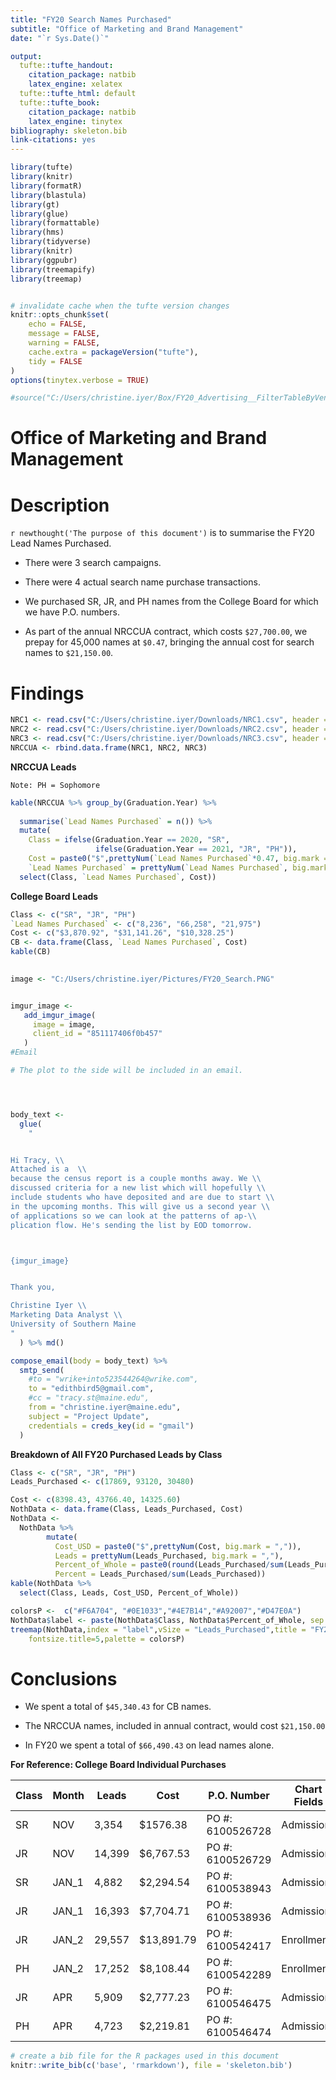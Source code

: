 ```yaml
---
title: "FY20 Search Names Purchased"
subtitle: "Office of Marketing and Brand Management"
date: "`r Sys.Date()`"

output:
  tufte::tufte_handout:
    citation_package: natbib
    latex_engine: xelatex
  tufte::tufte_html: default
  tufte::tufte_book:
    citation_package: natbib
    latex_engine: tinytex
bibliography: skeleton.bib
link-citations: yes
---
```


```r
library(tufte)
library(knitr)
library(formatR)
library(blastula)
library(gt)
library(glue)
library(formattable)
library(hms)
library(tidyverse)
library(knitr)
library(ggpubr)
library(treemapify)
library(treemap)


# invalidate cache when the tufte version changes
knitr::opts_chunk$set(
	echo = FALSE,
	message = FALSE,
	warning = FALSE,
	cache.extra = packageVersion("tufte"),
	tidy = FALSE
)
options(tinytex.verbose = TRUE)
```

```r
#source("C:/Users/christine.iyer/Box/FY20_Advertising__FilterTableByVendor/DataTidyingForAds.R")
```

# __Office of Marketing and Brand Management__

# Description


`r newthought('The purpose of this document')` is to summarise the FY20 Lead Names Purchased. 

* There were 3 search campaigns. 

* There were 4 actual search name purchase transactions. 

* We purchased SR, JR, and PH names from the College Board for which we have P.O. numbers.

* As part of the annual NRCCUA contract, which costs `$27,700.00`, we prepay for 45,000 names at `$0.47`, bringing the annual cost for search names to `$21,150.00`.






# Findings

```r
NRC1 <- read.csv("C:/Users/christine.iyer/Downloads/NRC1.csv", header = T, stringsAsFactors = F)
NRC2 <- read.csv("C:/Users/christine.iyer/Downloads/NRC2.csv", header = T, stringsAsFactors = F)
NRC3 <- read.csv("C:/Users/christine.iyer/Downloads/NRC3.csv", header = T, stringsAsFactors = F)
NRCCUA <- rbind.data.frame(NRC1, NRC2, NRC3)
```

__NRCCUA Leads__


```marginfigure
Note: PH = Sophomore
```

```r
kable(NRCCUA %>% group_by(Graduation.Year) %>%
  
  summarise(`Lead Names Purchased` = n()) %>% 
  mutate(
    Class = ifelse(Graduation.Year == 2020, "SR", 
                   ifelse(Graduation.Year == 2021, "JR", "PH")), 
    Cost = paste0("$",prettyNum(`Lead Names Purchased`*0.47, big.mark = ",")), 
    `Lead Names Purchased` = prettyNum(`Lead Names Purchased`, big.mark = ",")) %>% 
  select(Class, `Lead Names Purchased`, Cost))
```

__College Board Leads__

```r
Class <- c("SR", "JR", "PH")
`Lead Names Purchased` <- c("8,236", "66,258", "21,975")
Cost <- c("$3,870.92", "$31,141.26", "$10,328.25")
CB <- data.frame(Class, `Lead Names Purchased`, Cost)
kable(CB)
  
```


```r
image <- "C:/Users/christine.iyer/Pictures/FY20_Search.PNG"


imgur_image <-
   add_imgur_image(
     image = image,
     client_id = "851117406f0b457"
   )
#Email

# The plot to the side will be included in an email. 




body_text <-
  glue(
    "


Hi Tracy, \\
Attached is a  \\
because the census report is a couple months away. We \\
discussed criteria for a new list which will hopefully \\ 
include students who have deposited and are due to start \\
in the upcoming months. This will give us a second year \\
of applications so we can look at the patterns of ap-\\
plication flow. He's sending the list by EOD tomorrow.



{imgur_image}


Thank you,

Christine Iyer \\
Marketing Data Analyst \\
University of Southern Maine
"
  ) %>% md()

compose_email(body = body_text) %>%
  smtp_send(
    #to = "wrike+into523544264@wrike.com",
    to = "edithbird5@gmail.com",
    #cc = "tracy.st@maine.edu",
    from = "christine.iyer@maine.edu",
    subject = "Project Update",
    credentials = creds_key(id = "gmail")
  )
```


__Breakdown of All FY20 Purchased Leads by Class__

```r
Class <- c("SR", "JR", "PH")
Leads_Purchased <- c(17869, 93120, 30480)

Cost <- c(8398.43, 43766.40, 14325.60)
NothData <- data.frame(Class, Leads_Purchased, Cost)
NothData <- 
  NothData %>%  
        mutate( 
          Cost_USD = paste0("$",prettyNum(Cost, big.mark = ",")),
          Leads = prettyNum(Leads_Purchased, big.mark = ","),
          Percent_of_Whole = paste0(round(Leads_Purchased/sum(Leads_Purchased) *100,0), "%"), 
          Percent = Leads_Purchased/sum(Leads_Purchased)) 
kable(NothData %>% 
  select(Class, Leads, Cost_USD, Percent_of_Whole))

```



```r
colorsP <-  c("#F6A704", "#0E1033","#4E7B14","#A92007","#D47E0A")
NothData$label <- paste(NothData$Class, NothData$Percent_of_Whole, sep = " ")
treemap(NothData,index = "label",vSize = "Leads_Purchased",title = "FY20 Lead Names: Class Breakdown",
    fontsize.title=5,palette = colorsP)
```



# Conclusions

 
* We spent a total of `$45,340.43` for CB names. 

* The NRCCUA names, included in annual contract, would cost `$21,150.00`

* In FY20 we spent a total of `$66,490.43` on lead names alone. 




__For Reference: College Board Individual Purchases__



| Class | Month|Leads|Cost|P.O. Number|Chart Fields|
|-------|-------|--------|--------|-----------------|----------|
|SR|NOV|3,354|$1576.38|PO #: 6100526728|Admissions|
|JR|NOV|14,399|$6,767.53|PO #: 6100526729|Admissions|
|SR|JAN_1|4,882|$2,294.54|PO #: 6100538943|Admissions|
|JR|JAN_1|16,393|$7,704.71|PO #: 6100538936|Admissions|
|JR|JAN_2|29,557|$13,891.79|PO #: 6100542417|Enrollment|
|PH|JAN_2|17,252|$8,108.44|PO #: 6100542289|Enrollment|
|JR|APR|5,909|$2,777.23|PO #: 6100546475|Admissions|
|PH|APR|4,723|$2,219.81|PO #: 6100546474|Admissions|



\href{https://www.wrike.com/open.htm?id=532465819}{{\color{blue}{\underline{Wrike Project Details}}}}

\href{https://github.com/edithbird/search-general-information}{{\color{blue}{\underline{Github Repository}}}}






```r
# create a bib file for the R packages used in this document
knitr::write_bib(c('base', 'rmarkdown'), file = 'skeleton.bib')
```

